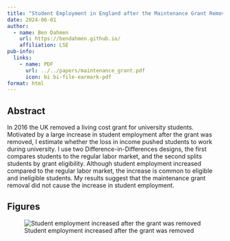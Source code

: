 ```yaml
---
title: "Student Employment in England after the Maintenance Grant Removal"
date: 2024-06-01
author:
  - name: Ben Dahmen
    url: https://bendahmen.github.io/
    affiliation: LSE
pub-info:
  links:
    - name: PDF
      url: ../../papers/maintenance_grant.pdf
      icon: bi bi-file-earmark-pdf
format: html
---
```


## Abstract

In 2016 the UK removed a living cost grant for university students. Motivated by a large increase in student employment after the grant was removed, I estimate whether the loss in income pushed students to work during university. I use two Difference-in-Differences designs, the first compares students to the regular labor market, and the second splits students by grant eligibility. Although student employment increased compared to the regular labor market, the increase is common to eligible and ineligible students. My results suggest that the maintenance grant removal did not cause the increase in student employment.

## Figures

![Student employment increased after the grant was removed](../../img/employment_ts.png)
